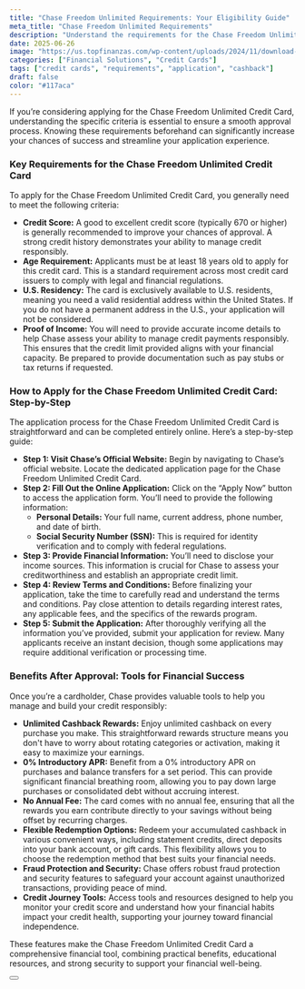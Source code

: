 ```yaml
---
title: "Chase Freedom Unlimited Requirements: Your Eligibility Guide"
meta_title: "Chase Freedom Unlimited Requirements"
description: "Understand the requirements for the Chase Freedom Unlimited Credit Card, including credit score, income, and application steps. Apply to unlock unlimited cashback."
date: 2025-06-26
image: "https://us.topfinanzas.com/wp-content/uploads/2024/11/download-10.webp"
categories: ["Financial Solutions", "Credit Cards"]
tags: ["credit cards", "requirements", "application", "cashback"]
draft: false
color: "#117aca"
---
```


If you’re considering applying for the Chase Freedom Unlimited Credit Card, understanding the specific criteria is essential to ensure a smooth approval process. Knowing these requirements beforehand can significantly increase your chances of success and streamline your application experience.

### Key Requirements for the Chase Freedom Unlimited Credit Card

To apply for the Chase Freedom Unlimited Credit Card, you generally need to meet the following criteria:

* **Credit Score:** A good to excellent credit score (typically 670 or higher) is generally recommended to improve your chances of approval. A strong credit history demonstrates your ability to manage credit responsibly.
* **Age Requirement:** Applicants must be at least 18 years old to apply for this credit card. This is a standard requirement across most credit card issuers to comply with legal and financial regulations.
* **U.S. Residency:** The card is exclusively available to U.S. residents, meaning you need a valid residential address within the United States. If you do not have a permanent address in the U.S., your application will not be considered.
* **Proof of Income:** You will need to provide accurate income details to help Chase assess your ability to manage credit payments responsibly. This ensures that the credit limit provided aligns with your financial capacity. Be prepared to provide documentation such as pay stubs or tax returns if requested.

### How to Apply for the Chase Freedom Unlimited Credit Card: Step-by-Step

The application process for the Chase Freedom Unlimited Credit Card is straightforward and can be completed entirely online. Here’s a step-by-step guide:

* **Step 1: Visit Chase’s Official Website:** Begin by navigating to Chase’s official website. Locate the dedicated application page for the Chase Freedom Unlimited Credit Card.
* **Step 2: Fill Out the Online Application:** Click on the “Apply Now” button to access the application form. You’ll need to provide the following information:
  * **Personal Details:** Your full name, current address, phone number, and date of birth.
  * **Social Security Number (SSN):** This is required for identity verification and to comply with federal regulations.
* **Step 3: Provide Financial Information:** You’ll need to disclose your income sources. This information is crucial for Chase to assess your creditworthiness and establish an appropriate credit limit.
* **Step 4: Review Terms and Conditions:** Before finalizing your application, take the time to carefully read and understand the terms and conditions. Pay close attention to details regarding interest rates, any applicable fees, and the specifics of the rewards program.
* **Step 5: Submit the Application:** After thoroughly verifying all the information you’ve provided, submit your application for review. Many applicants receive an instant decision, though some applications may require additional verification or processing time.

### Benefits After Approval: Tools for Financial Success

Once you’re a cardholder, Chase provides valuable tools to help you manage and build your credit responsibly:

* **Unlimited Cashback Rewards:** Enjoy unlimited cashback on every purchase you make. This straightforward rewards structure means you don't have to worry about rotating categories or activation, making it easy to maximize your earnings.
* **0% Introductory APR:** Benefit from a 0% introductory APR on purchases and balance transfers for a set period. This can provide significant financial breathing room, allowing you to pay down large purchases or consolidated debt without accruing interest.
* **No Annual Fee:** The card comes with no annual fee, ensuring that all the rewards you earn contribute directly to your savings without being offset by recurring charges.
* **Flexible Redemption Options:** Redeem your accumulated cashback in various convenient ways, including statement credits, direct deposits into your bank account, or gift cards. This flexibility allows you to choose the redemption method that best suits your financial needs.
* **Fraud Protection and Security:** Chase offers robust fraud protection and security features to safeguard your account against unauthorized transactions, providing peace of mind.
* **Credit Journey Tools:** Access tools and resources designed to help you monitor your credit score and understand how your financial habits impact your credit health, supporting your journey toward financial independence.

These features make the Chase Freedom Unlimited Credit Card a comprehensive financial tool, combining practical benefits, educational resources, and strong security to support your financial well-being.

<Button label="Apply on Official Site" link="https://creditcards.chase.com/cash-back-credit-cards/freedom-unlimited" />
